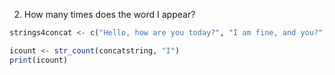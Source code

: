 2) How many times does the word I appear?


```r
strings4concat <- c("Hello, how are you today?", "I am fine, and you?", "It is terrible weather we have had is it not?", "I know my cat, Mielo is so miserable. She does not want to go out.")

icount <- str_count(concatstring, "I")
print(icount)
```
